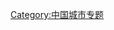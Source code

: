 {{Wikipedia category}}

{{catmore1|[[Wikipedia:哈尔滨专题|Wikipedia:哈尔滨专题]]}}
{{Articles by Importance| topic=哈尔滨 | importance= }}
{{Articles by Quality|topic=哈尔滨}}
{{CategoryTOC}}

[[Category:中国城市专题|Category:中国城市专题]]